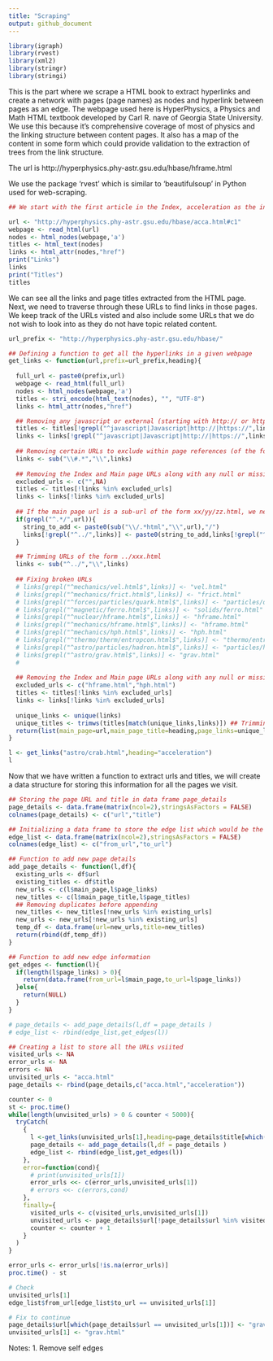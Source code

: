 ```yaml
---
title: "Scraping"
output: github_document
---
```


```r
library(igraph)
library(rvest)
library(xml2)
library(stringr)
library(stringi)
```

This is the part where we scrape a HTML book to extract hyperlinks and create a network with pages (page names) as nodes and hyperlink between pages as an edge. The webpage used here is HyperPhysics, a Physics and Math HTML textbook developed by Carl R. nave of Georgia State University. We use this because it's comprehensive coverage of most of physics and the linking structure between content pages. It also has a map of the content in some form which could provide validation to the extraction of trees from the link structure.

The url is http://hyperphysics.phy-astr.gsu.edu/hbase/hframe.html

We use the package 'rvest' which is similar to 'beautifulsoup' in Python used for web-scraping. 

```r
## We start with the first article in the Index, acceleration as the index page itself is a hframe and we are unable to parse it for links. 

url <- "http://hyperphysics.phy-astr.gsu.edu/hbase/acca.html#c1"
webpage <- read_html(url)
nodes <- html_nodes(webpage,'a')
titles <- html_text(nodes)
links <- html_attr(nodes,"href")
print("Links")
links
print("Titles")
titles


```

We can see all the links and page titles extracted from the HTML page. Next, we need to traverse through these URLs to find links in those pages. We keep track of the URLs visted and also include some URLs that we do not wish to look into as they do not have topic related content.

```r
url_prefix <- "http://hyperphysics.phy-astr.gsu.edu/hbase/"

## Defining a function to get all the hyperlinks in a given webpage
get_links <- function(url,prefix=url_prefix,heading){
  
  full_url <- paste0(prefix,url)
  webpage <- read_html(full_url)
  nodes <- html_nodes(webpage,'a')
  titles <- stri_encode(html_text(nodes), "", "UTF-8")
  links <- html_attr(nodes,"href")

  ## Removing any javascript or external (starting with http:// or https://) links
  titles <- titles[!grepl("^javascript|Javascript|http://|https://",links)]
  links <- links[!grepl("^javascript|Javascript|http://|https://",links)]
  
  ## Removing certain URLs to exclude within page references (of the form #xxxD)
  links <- sub("\\#.*","\\",links)
  
  ## Removing the Index and Main page URLs along with any null or missing cases
  excluded_urls <- c("",NA)
  titles <- titles[!links %in% excluded_urls]
  links <- links[!links %in% excluded_urls]
    
  ## If the main page url is a sub-url of the form xx/yy/zz.html, we need to prefix yy/ to results of the form    xx.html
  if(grepl("^.*/",url)){
    string_to_add <- paste0(sub("\\/.*html","\\",url),"/")
    links[!grepl("^../",links)] <- paste0(string_to_add,links[!grepl("^../",links)])
  }

  ## Trimming URLs of the form ../xxx.html
  links <- sub("^../","\\",links)
  
  ## Fixing broken URLs 
  # links[grepl("^mechanics/vel.html$",links)] <- "vel.html"
  # links[grepl("^mechanics/frict.html$",links)] <- "frict.html"
  # links[grepl("^forces/particles/quark.html$",links)] <- "particles/quark.html"
  # links[grepl("^magnetic/ferro.html$",links)] <- "solids/ferro.html"
  # links[grepl("^nuclear/hframe.html$",links)] <- "hframe.html"
  # links[grepl("^mechanics/hframe.html$",links)] <- "hframe.html"
  # links[grepl("^mechanics/hph.html$",links)] <- "hph.html"
  # links[grepl("^thermo/therm/entropcon.html$",links)] <- "thermo/entropcon.html"
  # links[grepl("^astro/particles/hadron.html$",links)] <- "particles/hadron.html"
  # links[grepl("^astro/grav.html$",links)] <- "grav.html"
  # 
  
  ## Removing the Index and Main page URLs along with any null or missing cases
  excluded_urls <- c("hframe.html","hph.html")
  titles <- titles[!links %in% excluded_urls]
  links <- links[!links %in% excluded_urls]
  
  unique_links <- unique(links)
  unique_titles <- trimws(titles[match(unique_links,links)]) ## Trimming leading/trailing whitespace
  return(list(main_page=url,main_page_title=heading,page_links=unique_links,page_titles=unique_titles))
}

l <- get_links("astro/crab.html",heading="acceleration")
l
```

Now that we have written a function to extract urls and titles, we will create a data structure for storing this information for all the pages we visit.

```r
## Storing the page URL and title in data frame page_details
page_details <- data.frame(matrix(ncol=2),stringsAsFactors = FALSE)
colnames(page_details) <- c("url","title")

## Initializing a data frame to store the edge list which would be the hyperlinks
edge_list <- data.frame(matrix(ncol=2),stringsAsFactors = FALSE)
colnames(edge_list) <- c("from_url","to_url")

## Function to add new page details
add_page_details <- function(l,df){
  existing_urls <- df$url
  existing_titles <- df$title
  new_urls <- c(l$main_page,l$page_links)
  new_titles <- c(l$main_page_title,l$page_titles)
  ## Removing duplicates before appending
  new_titles <- new_titles[!new_urls %in% existing_urls]
  new_urls <- new_urls[!new_urls %in% existing_urls]
  temp_df <- data.frame(url=new_urls,title=new_titles)
  return(rbind(df,temp_df))
}

## Function to add new edge information
get_edges <- function(l){
  if(length(l$page_links) > 0){
    return(data.frame(from_url=l$main_page,to_url=l$page_links))
  }else{
    return(NULL)
  }
}

# page_details <- add_page_details(l,df = page_details )
# edge_list <- rbind(edge_list,get_edges(l))
```

```r
## Creating a list to store all the URLs vsiited
visited_urls <- NA
error_urls <- NA
errors <- NA
unvisited_urls <- "acca.html"
page_details <- rbind(page_details,c("acca.html","acceleration"))

counter <- 0
st <- proc.time()
while(length(unvisited_urls) > 0 & counter < 5000){
  tryCatch(
    {
      l <-get_links(unvisited_urls[1],heading=page_details$title[which(page_details$url == unvisited_urls[1])])
      page_details <- add_page_details(l,df = page_details )
      edge_list <- rbind(edge_list,get_edges(l))
    },
    error=function(cond){
      # print(unvisited_urls[1])
      error_urls <<- c(error_urls,unvisited_urls[1])
      # errors <<- c(errors,cond)
    },
    finally={
      visited_urls <- c(visited_urls,unvisited_urls[1])
      unvisited_urls <- page_details$url[!page_details$url %in% visited_urls]
      counter <- counter + 1    
    }
  )
}

error_urls <- error_urls[!is.na(error_urls)]
proc.time() - st

```

```r
# Check
unvisited_urls[1]
edge_list$from_url[edge_list$to_url == unvisited_urls[1]]

# Fix to continue
page_details$url[which(page_details$url == unvisited_urls[1])] <- "grav.html"
unvisited_urls[1] <- "grav.html"

```


Notes:
1. Remove self edges
